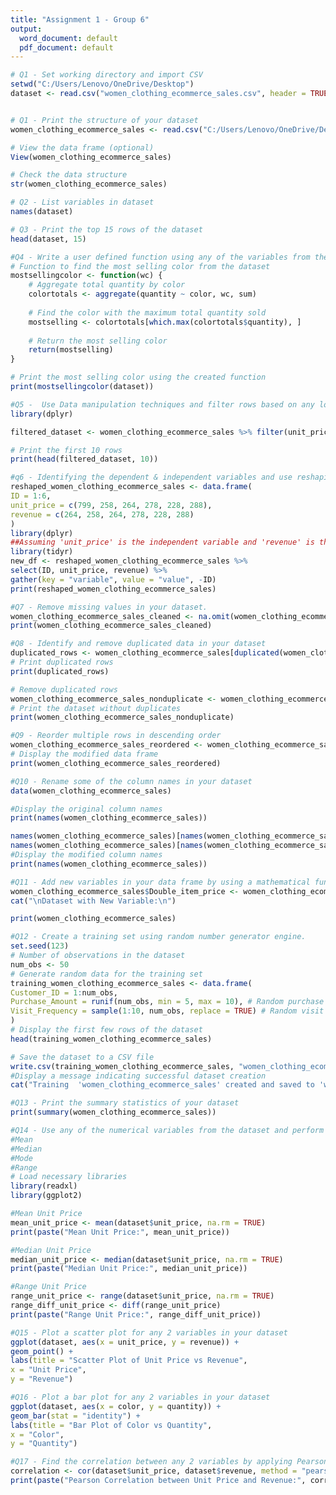 ---
title: "Assignment 1 - Group 6"
output:
  word_document: default
  pdf_document: default
---
```{r echo=TRUE}
# Q1 - Set working directory and import CSV
setwd("C:/Users/Lenovo/OneDrive/Desktop")
dataset <- read.csv("women_clothing_ecommerce_sales.csv", header = TRUE)


# Q1 - Print the structure of your dataset
women_clothing_ecommerce_sales <- read.csv("C:/Users/Lenovo/OneDrive/Desktop/women_clothing_ecommerce_sales.csv")

# View the data frame (optional)
View(women_clothing_ecommerce_sales)

# Check the data structure
str(women_clothing_ecommerce_sales)

# Q2 - List variables in dataset
names(dataset)
```
```{r echo=TRUE}
# Q3 - Print the top 15 rows of the dataset
head(dataset, 15)
```

```{r echo=TRUE}
#Q4 - Write a user defined function using any of the variables from the data set
# Function to find the most selling color from the dataset
mostsellingcolor <- function(wc) {
    # Aggregate total quantity by color
    colortotals <- aggregate(quantity ~ color, wc, sum)
    
    # Find the color with the maximum total quantity sold
    mostselling <- colortotals[which.max(colortotals$quantity), ]
    
    # Return the most selling color
    return(mostselling)
}

# Print the most selling color using the created function
print(mostsellingcolor(dataset))
```

```{r echo=TRUE}
#Q5 -  Use Data manipulation techniques and filter rows based on any logical criteria that exist in the data
library(dplyr)

filtered_dataset <- women_clothing_ecommerce_sales %>% filter(unit_price > 200)

# Print the first 10 rows 
print(head(filtered_dataset, 10))
```

```{r echo=TRUE}
#q6 - Identifying the dependent & independent variables and use reshaping techniques and create a new data frame by joining those variables from your dataset.
reshaped_women_clothing_ecommerce_sales <- data.frame(
ID = 1:6,
unit_price = c(799, 258, 264, 278, 228, 288),
revenue = c(264, 258, 264, 278, 228, 288)
)
library(dplyr)
##Assuming 'unit_price' is the independent variable and 'revenue' is the dependent variable
library(tidyr)
new_df <- reshaped_women_clothing_ecommerce_sales %>%
select(ID, unit_price, revenue) %>%
gather(key = "variable", value = "value", -ID)
print(reshaped_women_clothing_ecommerce_sales)
```

```{r echo=TRUE}
#Q7 - Remove missing values in your dataset.
women_clothing_ecommerce_sales_cleaned <- na.omit(women_clothing_ecommerce_sales)
print(women_clothing_ecommerce_sales_cleaned)
```

```{r echo=TRUE}
#Q8 - Identify and remove duplicated data in your dataset
duplicated_rows <- women_clothing_ecommerce_sales[duplicated(women_clothing_ecommerce_sales) | duplicated(women_clothing_ecommerce_sales, fromLast = TRUE), ]
# Print duplicated rows
print(duplicated_rows)
```

```{r echo=TRUE}
# Remove duplicated rows
women_clothing_ecommerce_sales_nonduplicate <- women_clothing_ecommerce_sales[!duplicated(women_clothing_ecommerce_sales), ]
# Print the dataset without duplicates
print(women_clothing_ecommerce_sales_nonduplicate)
```

```{r echo=TRUE}
#Q9 - Reorder multiple rows in descending order
women_clothing_ecommerce_sales_reordered <- women_clothing_ecommerce_sales[order(women_clothing_ecommerce_sales$unit_price), ]
# Display the modified data frame
print(women_clothing_ecommerce_sales_reordered)
```

```{r echo=TRUE}
#Q10 - Rename some of the column names in your dataset
data(women_clothing_ecommerce_sales)
```

```{r echo=TRUE}
#Display the original column names
print(names(women_clothing_ecommerce_sales))
```

```{r echo=TRUE}
names(women_clothing_ecommerce_sales)[names(women_clothing_ecommerce_sales) == "unit_price"] <- "item_price"
names(women_clothing_ecommerce_sales)[names(women_clothing_ecommerce_sales) == "revenue"] <- "sales"
#Display the modified column names
print(names(women_clothing_ecommerce_sales))
```

```{r echo=TRUE}
#Q11 - Add new variables in your data frame by using a mathematical function (for e.g. – multiply an existing column by 2 and add it as a new variable to your data frame)
women_clothing_ecommerce_sales$Double_item_price <- women_clothing_ecommerce_sales$item_price * 2
cat("\nDataset with New Variable:\n")
```
```{r echo=TRUE}
print(women_clothing_ecommerce_sales)
```

```{r echo=TRUE}
#Q12 - Create a training set using random number generator engine.
set.seed(123)
# Number of observations in the dataset
num_obs <- 50
# Generate random data for the training set
training_women_clothing_ecommerce_sales <- data.frame(
Customer_ID = 1:num_obs,
Purchase_Amount = runif(num_obs, min = 5, max = 10), # Random purchase amounts between $5 and $10
Visit_Frequency = sample(1:10, num_obs, replace = TRUE) # Random visit frequency between 1 and 10
)
# Display the first few rows of the dataset
head(training_women_clothing_ecommerce_sales)
```

```{r echo=TRUE}
# Save the dataset to a CSV file
write.csv(training_women_clothing_ecommerce_sales, "women_clothing_ecommerce_sales_training.csv", row.names = FALSE)
#Display a message indicating successful dataset creation
cat("Training  'women_clothing_ecommerce_sales' created and saved to 'women_clothing_ecommerce_sales_training.csv'.\n")
```

```{r echo=TRUE}
#Q13 - Print the summary statistics of your dataset
print(summary(women_clothing_ecommerce_sales))
```

```{r echo=TRUE}
#Q14 - Use any of the numerical variables from the dataset and perform the following statistical functions
#Mean
#Median
#Mode
#Range
# Load necessary libraries
library(readxl)
library(ggplot2)
```


```{r echo=TRUE}
#Mean Unit Price
mean_unit_price <- mean(dataset$unit_price, na.rm = TRUE)
print(paste("Mean Unit Price:", mean_unit_price))
```
```{r echo=TRUE}
#Median Unit Price
median_unit_price <- median(dataset$unit_price, na.rm = TRUE)
print(paste("Median Unit Price:", median_unit_price))
```
```{r echo=TRUE}
#Range Unit Price
range_unit_price <- range(dataset$unit_price, na.rm = TRUE)
range_diff_unit_price <- diff(range_unit_price)
print(paste("Range Unit Price:", range_diff_unit_price))
```

```{r echo=TRUE}
#Q15 - Plot a scatter plot for any 2 variables in your dataset
ggplot(dataset, aes(x = unit_price, y = revenue)) +
geom_point() +
labs(title = "Scatter Plot of Unit Price vs Revenue",
x = "Unit Price",
y = "Revenue")
```

```{r echo=TRUE}
#Q16 - Plot a bar plot for any 2 variables in your dataset
ggplot(dataset, aes(x = color, y = quantity)) +
geom_bar(stat = "identity") +
labs(title = "Bar Plot of Color vs Quantity",
x = "Color",
y = "Quantity")
```

```{r echo=TRUE}
#Q17 - Find the correlation between any 2 variables by applying Pearson correlation
correlation <- cor(dataset$unit_price, dataset$revenue, method = "pearson")
print(paste("Pearson Correlation between Unit Price and Revenue:", correlation))
```